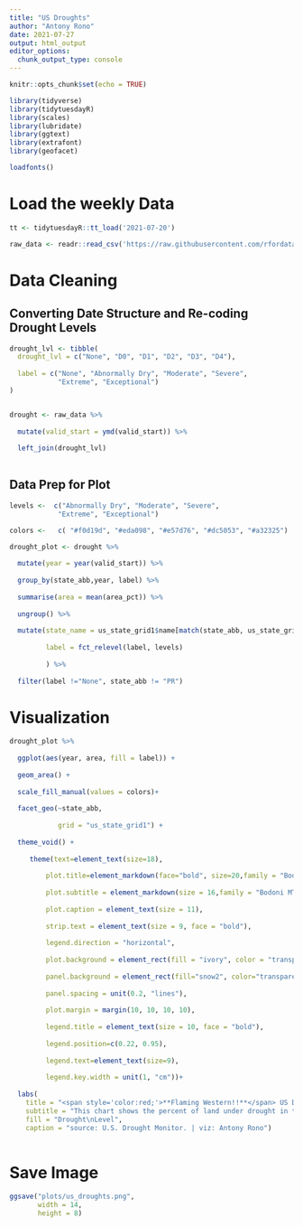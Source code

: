 ```yaml
---
title: "US Droughts"
author: "Antony Rono"
date: 2021-07-27
output: html_output
editor_options: 
  chunk_output_type: console
---
```


```r

knitr::opts_chunk$set(echo = TRUE)

library(tidyverse)
library(tidytuesdayR)
library(scales)
library(lubridate)
library(ggtext)
library(extrafont)
library(geofacet)

loadfonts()
```

# Load the weekly Data

```r

tt <- tidytuesdayR::tt_load('2021-07-20')

raw_data <- readr::read_csv('https://raw.githubusercontent.com/rfordatascience/tidytuesday/master/data/2021/2021-07-20/drought.csv')


```

# Data Cleaning

## Converting Date Structure and Re-coding Drought Levels

```r

drought_lvl <- tibble(
  drought_lvl = c("None", "D0", "D1", "D2", "D3", "D4"),
  
  label = c("None", "Abnormally Dry", "Moderate", "Severe", 
            "Extreme", "Exceptional")
)


drought <- raw_data %>% 
  
  mutate(valid_start = ymd(valid_start)) %>% 
  
  left_join(drought_lvl)
  

```

## Data Prep for Plot

```r

levels <-  c("Abnormally Dry", "Moderate", "Severe", 
            "Extreme", "Exceptional")

colors <-   c( "#f0d19d", "#eda098", "#e57d76", "#dc5053", "#a32325")

drought_plot <- drought %>% 
  
  mutate(year = year(valid_start)) %>% 
  
  group_by(state_abb,year, label) %>% 
  
  summarise(area = mean(area_pct)) %>% 
  
  ungroup() %>% 
  
  mutate(state_name = us_state_grid1$name[match(state_abb, us_state_grid1$code)],
         
         label = fct_relevel(label, levels)
         
         ) %>% 
  
  filter(label !="None", state_abb != "PR") 

```


# Visualization

```r

drought_plot %>% 
  
  ggplot(aes(year, area, fill = label)) +
  
  geom_area() +
  
  scale_fill_manual(values = colors)+
  
  facet_geo(~state_abb,
            
            grid = "us_state_grid1") +
  
  theme_void() +
  
     theme(text=element_text(size=18), 
           
         plot.title=element_markdown(face="bold", size=20,family = "Bodoni MT Black"), 
         
         plot.subtitle = element_markdown(size = 16,family = "Bodoni MT"),
         
         plot.caption = element_text(size = 11),
         
         strip.text = element_text(size = 9, face = "bold"),
         
         legend.direction = "horizontal",
         
         plot.background = element_rect(fill = "ivory", color = "transparent"),
         
         panel.background = element_rect(fill="snow2", color="transparent"),
         
         panel.spacing = unit(0.2, "lines"), 
         
         plot.margin = margin(10, 10, 10, 10),
         
         legend.title = element_text(size = 10, face = "bold"),
         
         legend.position=c(0.22, 0.95),
         
         legend.text=element_text(size=9),
         
         legend.key.width = unit(1, "cm"))+
  
  labs(
    title = "<span style='color:red;'>**Flaming Western!!**</span> US Drought: 2000 - 2021",
    subtitle = "This chart shows the percent of land under drought in the different states of the US since the start of the decade.<br>Wouldn't we all love to live in the <span style='color:steelblue;'>**Cool Eastern States?**</span>",
    fill = "Drought\nLevel",
    caption = "source: U.S. Drought Monitor. | viz: Antony Rono")
  

```


# Save Image

```r
ggsave("plots/us_droughts.png", 
       width = 14, 
       height = 8)

```
